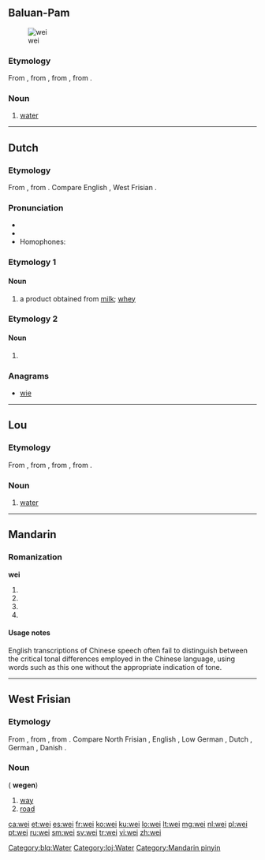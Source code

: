 {{also|wēi|wéi|wěi|wèi}}
==Baluan-Pam==
[[Image:Stilles Mineralwasser.jpg|thumb|wei]]

===Etymology===
From {{etyl|poz-oce-pro|blq}} {{term/t|poz-oce-pro|*waiʀ}}, from {{etyl|pqe-pro|blq}} {{term/t|pqe-pro|*waiʀ}}, from {{etyl|poz-cet-pro|blq}} {{term/t|poz-cet-pro|*waiʀ}}, from {{etyl|poz-pro|blq}} {{term/t|poz-pro|*wahiʀ}}.

===Noun===
{{head|blq|noun}}

# [[water]] {{gloss|clear liquid H₂O}}

[[Category:blq:Water]]

----

==Dutch==

===Etymology===
From {{etyl|odt|nl}}, from {{etyl|gem-pro|nl}} {{term/t|gem-pro|*hwają}}. Compare English {{term|whey|lang=en}}, West Frisian {{term|waai|lang=fy}}.

===Pronunciation===
* {{rhymes|ɛi̯|lang=nl}}
* {{IPA|/ʋɛi̯/|lang=nl}}
* Homophones: {{l|nl|wij}}

===Etymology 1===

====Noun====
{{nl-noun|f|-|-}}

# a product obtained from [[milk]]; [[whey]]

===Etymology 2===

====Noun====
{{nl-noun|f|weiden|weitje}}

# {{alternative form of|weide|lang=nl}}

===Anagrams===
* [[wie#Dutch|wie]]

----

==Lou==

===Etymology===
From {{etyl|poz-oce-pro|loj}} {{term/t|poz-oce-pro|*waiʀ}}, from {{etyl|pqe-pro|loj}} {{term/t|pqe-pro|*waiʀ}}, from {{etyl|poz-cet-pro|loj}} {{term/t|poz-cet-pro|*waiʀ}}, from {{etyl|poz-pro|loj}} {{term/t|poz-pro|*wahiʀ}}.

===Noun===
{{head|loj|noun}}

# [[water]] {{gloss|clear liquid H₂O}}

[[Category:loj:Water]]

----

==Mandarin==

===Romanization===
'''wei'''

# {{nonstandard spelling of|lang=cmn|sc=Latn|wēi}}
# {{nonstandard spelling of|lang=cmn|sc=Latn|wéi}}
# {{nonstandard spelling of|lang=cmn|sc=Latn|wěi}}
# {{nonstandard spelling of|lang=cmn|sc=Latn|wèi}}

====Usage notes====
English transcriptions of Chinese speech often fail to distinguish between the critical tonal differences employed in the Chinese language, using words such as this one without the appropriate indication of tone.

[[Category:Mandarin pinyin]]

----

==West Frisian==

===Etymology===
From {{etyl|ofs|fy}}, from {{etyl|gem-pro|fy}} {{term/t|gem-pro|*wegaz}}, from {{etyl|ine-pro|fy}} {{term/t|ine-pro|*weǵʰ-}}. Compare North Frisian {{term|wey|lang=frr}}, English {{term|way|lang=en}}, Low German {{term|Weg|lang=nds}}, Dutch {{term|weg|lang=nl}}, German {{term|Weg|lang=de}}, Danish {{term|vej|lang=da}}.

===Noun===
{{head|fy|noun}} {{c}} ({{p}} '''wegen''')

# [[way]]
# [[road]]

[[ca:wei]]
[[et:wei]]
[[es:wei]]
[[fr:wei]]
[[ko:wei]]
[[ku:wei]]
[[lo:wei]]
[[lt:wei]]
[[mg:wei]]
[[nl:wei]]
[[pl:wei]]
[[pt:wei]]
[[ru:wei]]
[[sm:wei]]
[[sv:wei]]
[[tr:wei]]
[[vi:wei]]
[[zh:wei]]